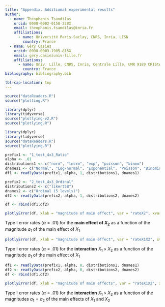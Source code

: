 ```yaml
---
title: "Appendix. Additional experimental results"
author: 
  - name: Theophanis Tsandilas
    orcid: 0000-0002-0158-228X
    email: theophanis.tsandilas@inria.fr
    affiliations:
      - name: Université Paris-Saclay, CNRS, Inria, LISN
        country: France
  - name: Géry Casiez
    orcid: 0000-0003-1905-815X
    email: gery.casiezuniv-lille.fr
    affiliations:
      - name: Univ. Lille, CNRS, Inria, Centrale Lille, UMR 9189 CRIStAL
        country: France
bibliography: bibliography.bib

tbl-cap-location: top
---
```


```r
source("dataReaders.R")
source("plotting.R")

library(dplyr)
library(tidyverse)
source("plotlying-v2.R")
source("plotlying.R")
```

::: {#fig-ratio-main}
```r
library(dplyr)
library(tidyverse)
source("dataReaders.R")
source("plotlying.R")

prefix1 <- "1_test_4x3_Ratio"
alpha <- .01
distributions1 <- c("norm", "lnorm", "exp", "poisson", "binom")
dnames1 <- c("Normal", "Log-normal", "Exponential", "Poisson", "Binomial")
df1 <- readlyData(prefix1, alpha, 1, distributions1, dnames1)

prefix2 <- "2_test_4x3_Ordinal"
distributions2 <- c("likert5B")
dnames2 <- c("Ordinal (5 levels)")
df2 <- readlyData(prefix2, alpha, 1, distributions2, dnames2)

df <- rbind(df1,df2)

plotlyError(df, xlab = "magnitude of main effect", var = "rateX2", xvar = "effectX1", max = 27.1)
```
Type I error rates ($\alpha = .01$) for the **main effect of $X_2$** as a function of the magnitude $a_1$ of the main effect of $X_1$
:::


::: {#fig-ratio-interaction-1}
```r
plotlyError(df, xlab = "magnitude of main effect", var = "rateX1X2", xvar = "effectX1", max = 27.1)
```
Type I error rates ($\alpha = .01$) for the **interaction** $X_1 \times X_2$ as a function of the magnitude $a_1$ of the main effect of $X_1$ 
:::

::: {#fig-ratio-interaction-2}
```r
df1 <- readlyData(prefix1, alpha, 0, distributions1, dnames1)
df2 <- readlyData(prefix2, alpha, 0, distributions2, dnames2)
df <- rbind(df1,df2)

plotlyError(df, xlab = "magnitude of main effects", var = "rateX1X2", xvar = "effectX1", max = 104)
```
Type I error rates ($\alpha = .01$) for the **interaction** $X_1 \times X_2$ as a function of the magnitudes $a_1 = a_2$ of the main effects of $X_1$ and $X_2$ 
:::
